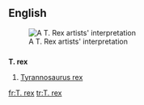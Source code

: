 ==English==

{{wikipedia}}
[[Image:Tyrannosaurus BW.jpg|thumb|A T. Rex artists' interpretation]]

==={{abbreviation}}===
'''T. rex'''
# [[Tyrannosaurus rex]]

[[fr:T. rex]]
[[tr:T. rex]]